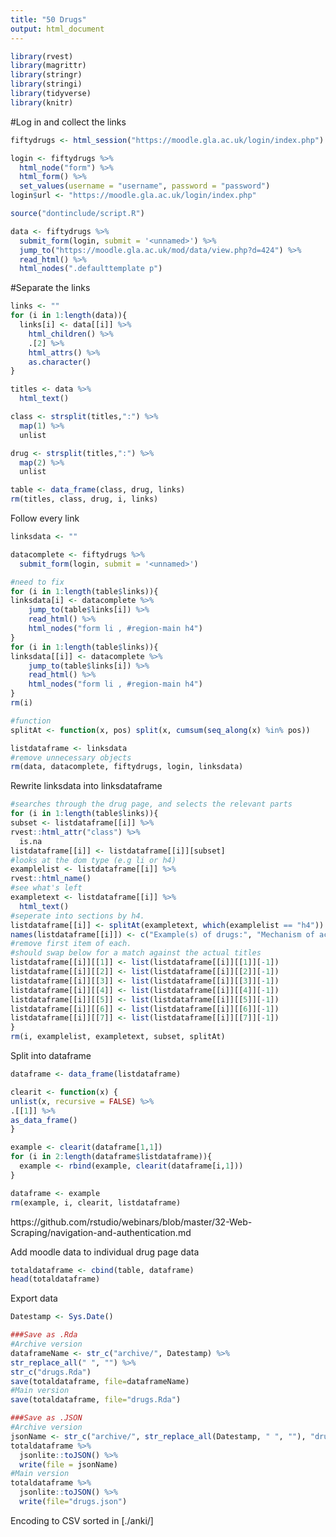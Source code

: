 ```yaml
---
title: "50 Drugs"
output: html_document
---
```


```r
library(rvest)
library(magrittr)
library(stringr)
library(stringi)
library(tidyverse)
library(knitr)
```

#Log in and collect the links
```r
fiftydrugs <- html_session("https://moodle.gla.ac.uk/login/index.php")
```

```r
login <- fiftydrugs %>% 
  html_node("form") %>% 
  html_form() %>%
  set_values(username = "username", password = "password") 
login$url <- "https://moodle.gla.ac.uk/login/index.php"
```

```r
source("dontinclude/script.R")
```

```r
data <- fiftydrugs %>% 
  submit_form(login, submit = '<unnamed>') %>%
  jump_to("https://moodle.gla.ac.uk/mod/data/view.php?d=424") %>%
  read_html() %>%
  html_nodes(".defaulttemplate p")
```

#Separate the links
```r
links <- ""
for (i in 1:length(data)){
  links[i] <- data[[i]] %>%
    html_children() %>%
    .[2] %>%
    html_attrs() %>%
    as.character()
}

titles <- data %>%
  html_text()

class <- strsplit(titles,":") %>%
  map(1) %>%
  unlist

drug <- strsplit(titles,":") %>%
  map(2) %>%
  unlist

table <- data_frame(class, drug, links)
rm(titles, class, drug, i, links)
```

Follow every link
```r
linksdata <- ""

datacomplete <- fiftydrugs %>% 
  submit_form(login, submit = '<unnamed>')

#need to fix
for (i in 1:length(table$links)){
linksdata[i] <- datacomplete %>%
    jump_to(table$links[i]) %>%
    read_html() %>%
    html_nodes("form li , #region-main h4")
}
for (i in 1:length(table$links)){
linksdata[[i]] <- datacomplete %>%
    jump_to(table$links[i]) %>%
    read_html() %>%
    html_nodes("form li , #region-main h4")
}
rm(i)
```

```r
#function
splitAt <- function(x, pos) split(x, cumsum(seq_along(x) %in% pos))
```

```r
listdataframe <- linksdata
#remove unnecessary objects
rm(data, datacomplete, fiftydrugs, login, linksdata)
```

Rewrite linksdata into linksdataframe
```r
#searches through the drug page, and selects the relevant parts
for (i in 1:length(table$links)){
subset <- listdataframe[[i]] %>%
rvest::html_attr("class") %>%
  is.na
listdataframe[[i]] <- listdataframe[[i]][subset] 
#looks at the dom type (e.g li or h4)
examplelist <- listdataframe[[i]] %>%
rvest::html_name()
#see what's left
exampletext <- listdataframe[[i]] %>%
  html_text()
#seperate into sections by h4.
listdataframe[[i]] <- splitAt(exampletext, which(examplelist == "h4"))
names(listdataframe[[i]]) <- c("Example(s) of drugs:", "Mechanism of action:", "Indication(s):", "Side effects:", "Important pharmacokinetics / pharmacodynamics:", "Patient information:", "Other information:")
#remove first item of each.
#should swap below for a match against the actual titles
listdataframe[[i]][[1]] <- list(listdataframe[[i]][[1]][-1])
listdataframe[[i]][[2]] <- list(listdataframe[[i]][[2]][-1])
listdataframe[[i]][[3]] <- list(listdataframe[[i]][[3]][-1])
listdataframe[[i]][[4]] <- list(listdataframe[[i]][[4]][-1])
listdataframe[[i]][[5]] <- list(listdataframe[[i]][[5]][-1])
listdataframe[[i]][[6]] <- list(listdataframe[[i]][[6]][-1])
listdataframe[[i]][[7]] <- list(listdataframe[[i]][[7]][-1])
}
rm(i, examplelist, exampletext, subset, splitAt)
```

Split into dataframe
```r
dataframe <- data_frame(listdataframe)

clearit <- function(x) {
unlist(x, recursive = FALSE) %>%
.[[1]] %>%
as_data_frame()
}

example <- clearit(dataframe[1,1])
for (i in 2:length(dataframe$listdataframe)){
  example <- rbind(example, clearit(dataframe[i,1]))
}

dataframe <- example
rm(example, i, clearit, listdataframe)
```

https://github.com/rstudio/webinars/blob/master/32-Web-Scraping/navigation-and-authentication.md

Add moodle data to individual drug page data
```r
totaldataframe <- cbind(table, dataframe)
head(totaldataframe)
```

Export data
```r
Datestamp <- Sys.Date()

###Save as .Rda
#Archive version
dataframeName <- str_c("archive/", Datestamp) %>%
str_replace_all(" ", "") %>%
str_c("drugs.Rda")
save(totaldataframe, file=dataframeName)
#Main version
save(totaldataframe, file="drugs.Rda")

###Save as .JSON
#Archive version
jsonName <- str_c("archive/", str_replace_all(Datestamp, " ", ""), "drugs.json")
totaldataframe %>%
  jsonlite::toJSON() %>%
  write(file = jsonName)
#Main version
totaldataframe %>%
  jsonlite::toJSON() %>%
  write(file="drugs.json")
```

Encoding to CSV sorted in [./anki/]
